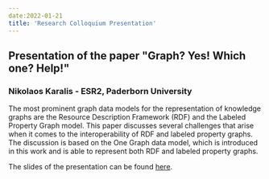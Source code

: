 ---
date:2022-01-21
title: 'Research Colloquium Presentation'
---

## Presentation of the paper "Graph? Yes! Which one? Help!"
### Nikolaos Karalis - ESR2, Paderborn University

The most prominent graph data models for the representation of knowledge graphs are the Resource Description Framework (RDF) and the Labeled Property Graph model. This paper discusses several challenges that arise when it comes to the interoperability of RDF  and labeled property graphs. The discussion is based on the One Graph data model, which is introduced in this work and is able to represent both RDF and labeled property graphs.

The slides of the presentation can be found [here](/downloads/2021-11-26-Koulierakis_colloquium_slides.pdf).
